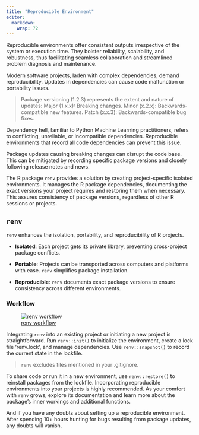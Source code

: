 ```yaml
---
title: "Reproducible Environment"
editor: 
  markdown: 
    wrap: 72
---
```


Reproducible environments offer consistent outputs irrespective of the
system or execution time. They bolster reliability, scalability, and
robustness, thus facilitating seamless collaboration and streamlined
problem diagnosis and maintenance.

Modern software projects, laden with complex dependencies, demand
reproducibility. Updates in dependencies can cause code malfunction or
portability issues.

> Package versioning (1.2.3) represents the extent and nature of
> updates: Major (1.x.x): Breaking changes. Minor (x.2.x):
> Backwards-compatible new features. Patch (x.x.3): Backwards-compatible
> bug fixes.

Dependency hell, familiar to Python Machine Learning practitioners,
refers to conflicting, unreliable, or incompatible dependencies.
Reproducible environments that record all code dependencies can prevent
this issue.

Package updates causing breaking changes can disrupt the code base. This
can be mitigated by recording specific package versions and closely
following release notes and news.

The R package `renv` provides a solution by creating project-specific
isolated environments. It manages the R package dependencies,
documenting the exact versions your project requires and restoring them
when necessary. This assures consistency of package versions, regardless
of other R sessions or projects.

## `renv`

`renv` enhances the isolation, portability, and reproducibility of R
projects.

-   **Isolated**: Each project gets its private library, preventing
    cross-project package conflicts.

-   **Portable**: Projects can be transported across computers and
    platforms with ease. `renv` simplifies package installation.

-   **Reproducible**: `renv` documents exact package versions to ensure
    consistency across different environments.

### Workflow

![[renv
workflow](https://github.com/rstudio/renv/tree/main)](images/renv_graphic.png)

Integrating `renv` into an existing project or initiating a new project
is straightforward. Run `renv::init()` to initialize the environment,
create a lock file 'renv.lock', and manage dependencies. Use
`renv::snapshot()` to record the current state in the lockfile.

> `renv` excludes files mentioned in your .gitignore.

To share code or run it in a new environment, use `renv::restore()` to
reinstall packages from the lockfile. Incorporating reproducible
environments into your projects is highly recommended. As your comfort
with `renv` grows, explore its documentation and learn more about the
package's inner workings and additional functions.

And if you have any doubts about setting up a reproducible environment.
After spending 10+ hours hunting for bugs resulting from package
updates, any doubts will vanish.
